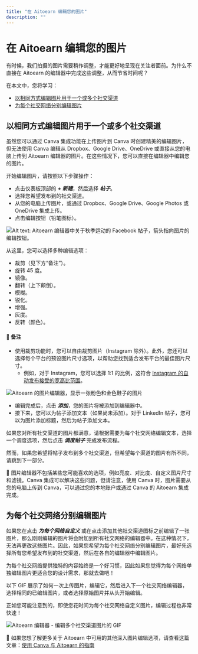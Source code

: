 ```yaml
---
title: "在 Aitoearn 编辑您的图片"
description: ""
---
```


# 在 Aitoearn 编辑您的图片

有时候，我们拍摄的图片需要稍作调整，才能更好地呈现在关注者面前。为什么不直接在 Aitoearn 的编辑器中完成这些调整，从而节省时间呢？

在本文中，您将学习：
- [以相同方式编辑图片用于一个或多个社交渠道](#01FM0M1ZSR9A5JPBRANRGT0KSF)
- [为每个社交网络分别编辑图片](#01FM0K3GB48GY9KEKY30EK038K)

## 以相同方式编辑图片用于一个或多个社交渠道

虽然您可以通过 Canva 集成功能在上传图片到 Canva 时创建精美的编辑图片，但无法使用 Canva 编辑从 Dropbox、Google Drive、OneDrive 或直接从您的电脑上传到 Aitoearn 编辑器的图片。在这些情况下，您可以直接在编辑器中编辑您的图片。

开始编辑图片，请按照以下步骤操作：
- 点击仪表板顶部的 ***+ 新建***，然后选择 ***帖子***。
- 选择您希望发布到的社交渠道。
- 从您的电脑上传图片，或通过 Dropbox、Google Drive、Google Photos 或 OneDrive 集成上传。
- 点击编辑按钮（铅笔图标）。

![Alt text: Aitoearn 编辑器中关于秋季运动的 Facebook 帖子，箭头指向图片的编辑按钮。](//d33v4339jhl8k0.cloudfront.net/docs/assets/64cb6cf86d4a3e191f237e66/图片s/68a5d465d0d3bb0cf2ad6d36/文件-0VaazadUxl.png)

从这里，您可以选择多种编辑选项：
- 裁剪（见下方“备注”）。
- 旋转 45 度。
- 镜像。
- 翻转（上下颠倒）。
- 模糊。
- 锐化。
- 增强。
- 灰度。
- 反转（颜色）。

#### 📝 备注
- 使用裁剪功能时，您可以自由裁剪图片（Instagram 除外）。此外，您还可以选择每个平台的预设图片尺寸选项，以帮助您找到适合发布平台的最佳图片尺寸。
  - 例如，对于 Instagram，您可以选择 1:1 的比例，这符合 [Instagram 的自动发布接受的宽高比范围](https://支持.aitoearn.com//支持.aitoearn.com/article/622-Instagrams-accepted-aspect-ratio-ranges)。

![Aitoearn 的图片编辑器，显示一张粉色和金色鞋子的图片](//d33v4339jhl8k0.cloudfront.net/docs/assets/64cb6cf86d4a3e191f237e66/图片s/651499ad556a3e3cf18cc01c/img-1662243-1695848876-1694183823.png)

- 编辑完成后，点击 ***添加***，您的图片将被添加到编辑器中。
- 接下来，您可以为帖子添加文本（如果尚未添加）。对于 LinkedIn 帖子，您可以为图片添加标题，然后为帖子添加文本。

如果您对所有社交渠道的图片都满意，请根据需要为每个社交网络编辑文本，选择一个调度选项，然后点击 ***调度帖子*** 完成发布流程。

然而，如果您希望将帖子发布到多个社交渠道，但希望每个渠道的图片有所不同，请跳到下一部分。

📝 图片编辑器不包括某些您可能喜欢的选项，例如亮度、对比度、自定义图片尺寸和滤镜。Canva 集成可以解决这些问题，但请注意，使用 Canva 时，图片需要从您的电脑上传到 Canva，可以通过您的本地账户或通过 Canva 的 Aitoearn 集成完成。

## 为每个社交网络分别编辑图片

如果您在点击 ***为每个网络自定义*** 或在点击添加其他社交渠道图标之前编辑了一张图片，那么刚刚编辑的图片将会附加到所有社交网络的编辑器中。在这种情况下，无法再更改这些图片。因此，如果您希望为每个社交网络分别编辑图片，最好先选择所有您希望发布到的社交渠道，然后在各自的编辑器中编辑图片。

为每个社交网络提供独特的内容始终是一个好习惯，因此如果您觉得为每个网络单独编辑图片更适合您的设计需求，那就去做吧！

以下 GIF 展示了如何一次上传图片，编辑它，然后进入下一个社交网络编辑器，选择相同的已编辑图片，或者选择原始图片并从头开始编辑。

正如您可能注意到的，即使您花时间为每个社交网络自定义图片，编辑过程也非常快速！

![Aitoearn 编辑器 - 编辑多个社交渠道图片的 GIF](//d33v4339jhl8k0.cloudfront.net/docs/assets/64cb6cf86d4a3e191f237e66/图片s/68a5d758a40a7f59feeca84d/文件-rL7KZqTmG3.gif)

📝 如果您想了解更多关于 Aitoearn 中可用的其他深入图片编辑选项，请查看这篇文章：[使用 Canva 与 Aitoearn 的指南](https://aitoearn.帮助scoutdocs.com/article/609-a-指南-到-using-canva-与-aitoearn)
